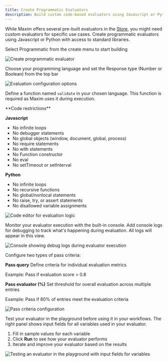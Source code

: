 ```yaml
---
title: Create Programmatic Evaluators
description: Build custom code-based evaluators using Javascript or Python
---
```



While Maxim offers several pre-built evaluators in the [Store](/docs/library/how-to/evaluators/use-pre-built-evaluators), you might need custom evaluators for specific use cases. Create programmatic evaluators using Javascript or Python with access to standard libraries.

<Steps>
<Step title="Navigate to Create Menu">

Select Programmatic from the create menu <Icon icon="plus" className="inline-block size-5"/> to start building

![Create programmatic evaluator](/images/docs/library/how-to/evaluators/common/create-evaluator.png)

</Step>

<Step title="Select Language and Response Type">

Choose your programming language and set the Response type (Number or Boolean) from the top bar

![Evaluation configuration options](/images/docs/library/how-to/evaluators/programmatic-evaluator/config-top-bar.png)

</Step>

<Step title="Implement the Validate Function">

Define a function named `validate` in your chosen language. This function is required as Maxim uses it during execution.

<Note>
**Code restrictions**

**Javascript**

- No infinite loops
- No debugger statements
- No global objects (window, document, global, process)
- No require statements
- No with statements
- No Function constructor
- No eval
- No setTimeout or setInterval

**Python**

- No infinite loops
- No recursive functions
- No global/nonlocal statements
- No raise, try, or assert statements
- No disallowed variable assignments
</Note>

![Code editor for evaluation logic](/images/docs/library/how-to/evaluators/programmatic-evaluator/code-editor.png)

</Step>

<Step title="Debug with Console">

Monitor your evaluator execution with the built-in console. Add console logs for debugging to track what's happening during evaluation. All logs will appear in this view.

![Console showing debug logs during evaluator execution](/images/docs/library/how-to/evaluators/programmatic-evaluator/programmatic-evaluator-console.png)

</Step>

<Step title="Configure Pass Criteria">

Configure two types of pass criteria:

**Pass query**
Define criteria for individual evaluation metrics

Example: Pass if evaluation score > 0.8

**Pass evaluator (%)**
Set threshold for overall evaluation across multiple entries

Example: Pass if 80% of entries meet the evaluation criteria

![Pass criteria configuration](/images/docs/library/how-to/evaluators/common/pass-criteria.png)

</Step>

<Step title="Test in Playground">

Test your evaluator in the playground before using it in your workflows. The right panel shows input fields for all variables used in your evaluator.

1. Fill in sample values for each variable
2. Click **Run** to see how your evaluator performs
3. Iterate and improve your evaluator based on the results

![Testing an evaluator in the playground with input fields for variables](/images/docs/library/how-to/evaluators/common/evaluator-playground.png)

</Step>
</Steps>
